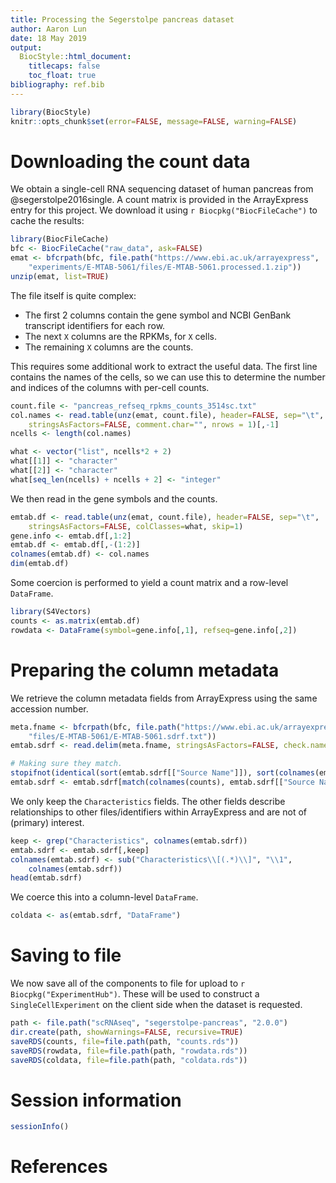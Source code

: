 ```yaml
---
title: Processing the Segerstolpe pancreas dataset
author: Aaron Lun
date: 18 May 2019
output:
  BiocStyle::html_document:
    titlecaps: false
    toc_float: true
bibliography: ref.bib
---
```


```r
library(BiocStyle)
knitr::opts_chunk$set(error=FALSE, message=FALSE, warning=FALSE)
```

# Downloading the count data

We obtain a single-cell RNA sequencing dataset of human pancreas from @segerstolpe2016single. 
A count matrix is provided in the ArrayExpress entry for this project.
We download it using `r Biocpkg("BiocFileCache")` to cache the results:

```r
library(BiocFileCache)
bfc <- BiocFileCache("raw_data", ask=FALSE)    
emat <- bfcrpath(bfc, file.path("https://www.ebi.ac.uk/arrayexpress",
    "experiments/E-MTAB-5061/files/E-MTAB-5061.processed.1.zip"))
unzip(emat, list=TRUE)
```

The file itself is quite complex:

- The first 2 columns contain the gene symbol and NCBI GenBank transcript identifiers for each row.
- The next `X` columns are the RPKMs, for `X` cells.
- The remaining `X` columns are the counts.

This requires some additional work to extract the useful data.
The first line contains the names of the cells, 
so we can use this to determine the number and indices of the columns with per-cell counts.

```r
count.file <- "pancreas_refseq_rpkms_counts_3514sc.txt"
col.names <- read.table(unz(emat, count.file), header=FALSE, sep="\t", 
    stringsAsFactors=FALSE, comment.char="", nrows = 1)[,-1]
ncells <- length(col.names)

what <- vector("list", ncells*2 + 2)
what[[1]] <- "character"
what[[2]] <- "character"
what[seq_len(ncells) + ncells + 2] <- "integer"
```

We then read in the gene symbols and the counts.

```r
emtab.df <- read.table(unz(emat, count.file), header=FALSE, sep="\t", 
    stringsAsFactors=FALSE, colClasses=what, skip=1)
gene.info <- emtab.df[,1:2]
emtab.df <- emtab.df[,-(1:2)]
colnames(emtab.df) <- col.names
dim(emtab.df)
```

Some coercion is performed to yield a count matrix and a row-level `DataFrame`. 

```r
library(S4Vectors)
counts <- as.matrix(emtab.df)
rowdata <- DataFrame(symbol=gene.info[,1], refseq=gene.info[,2])
```

# Preparing the column metadata

We retrieve the column metadata fields from ArrayExpress using the same accession number.

```r
meta.fname <- bfcrpath(bfc, file.path("https://www.ebi.ac.uk/arrayexpress",
    "files/E-MTAB-5061/E-MTAB-5061.sdrf.txt"))
emtab.sdrf <- read.delim(meta.fname, stringsAsFactors=FALSE, check.names=FALSE)

# Making sure they match.
stopifnot(identical(sort(emtab.sdrf[["Source Name"]]), sort(colnames(emtab.df))))
emtab.sdrf <- emtab.sdrf[match(colnames(counts), emtab.sdrf[["Source Name"]]),]
```

We only keep the `Characteristics` fields.
The other fields describe relationships to other files/identifiers within ArrayExpress and are not of (primary) interest.

```r
keep <- grep("Characteristics", colnames(emtab.sdrf))
emtab.sdrf <- emtab.sdrf[,keep]
colnames(emtab.sdrf) <- sub("Characteristics\\[(.*)\\]", "\\1", 
    colnames(emtab.sdrf))
head(emtab.sdrf)
```

We coerce this into a column-level `DataFrame`.

```r
coldata <- as(emtab.sdrf, "DataFrame")
```

# Saving to file

We now save all of the components to file for upload to `r Biocpkg("ExperimentHub")`.
These will be used to construct a `SingleCellExperiment` on the client side when the dataset is requested.

```r
path <- file.path("scRNAseq", "segerstolpe-pancreas", "2.0.0")
dir.create(path, showWarnings=FALSE, recursive=TRUE)
saveRDS(counts, file=file.path(path, "counts.rds"))
saveRDS(rowdata, file=file.path(path, "rowdata.rds"))
saveRDS(coldata, file=file.path(path, "coldata.rds"))
```

# Session information

```r
sessionInfo()
```

# References
